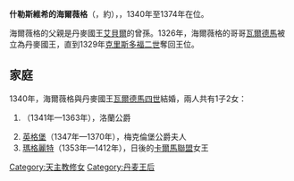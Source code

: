 {{Multiple issues|
{{Expand language|1=en|time=2020-10-24T16:45:32+00:00}}
{{Unreferenced|time=2020-10-24T16:45:32+00:00}}
}}
{{Infobox royalty|consort=yes
| name        = 什勒斯維希的海爾薇格
| image       = Haelwig of Denmark c 1375 crop.jpg
| succession  = 丹麥王后
| reign       = 1340年 — 1374年
| birth_date  = 約1320年
| death_date  = 1374年
| death_place = [[希勒勒|希勒勒]]
| house       = [[埃斯特里德森王朝|埃斯特里德森王朝]]
| father      = [[什勒斯維希公爵埃里克二世|什勒斯維希公爵埃里克二世]]
| mother      = [[霍爾斯坦-倫茨堡的阿德海德|霍爾斯坦-倫茨堡的阿德海德]]
| religion    = [[羅馬天主教|羅馬天主教]]
}}
'''什勒斯維希的海爾薇格'''（{{lang-da|Dronning Helvig}}，約{{bd|1320年||1374年}}），{{le|丹麥王后|List of Danish consorts}}，1340年至1374年在位。

海爾薇格的父親是丹麥國王[[艾貝爾|艾貝爾]]的曾孫。1326年，海爾薇格的哥哥[[瓦爾德馬三世|瓦爾德馬]]被立為丹麥國王，直到1329年[[克里斯托弗二世|克里斯多福二世]]奪回王位。

== 家庭 ==
1340年，海爾薇格與丹麥國王[[瓦尔德玛四世|瓦爾德馬四世]]結婚，兩人共有1子2女：
# {{le|丹麥的克里斯多福|Christopher, Duke of Lolland|克里斯多福}}（1341年—1363年），洛蘭公爵
# [[英格堡·瓦爾德馬斯多塔|英格堡]]（1347年—1370年），梅克倫堡公爵夫人
# [[瑪格麗特一世|瑪格麗特]]（1353年—1412年），日後的[[卡爾馬聯盟|卡爾馬聯盟]]女王

[[Category:天主教修女|Category:天主教修女]]
[[Category:丹麦王后|Category:丹麦王后]]